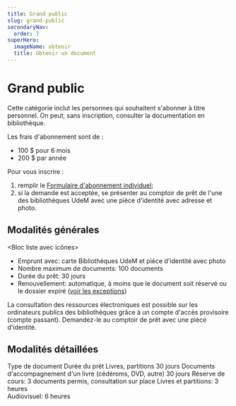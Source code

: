 ```yaml
---
title: Grand public
slug: grand-public
secondaryNav:
  order: 7
superHero:
  imageName: obtenir
  title: Obtenir un document
---
```



# Grand public

Cette catégorie inclut les personnes qui souhaitent s'abonner à titre personnel. On peut, sans inscription, consulter la documentation en bibliothèque.

Les frais d'abonnement sont de :

- 100 $ pour 6 mois
- 200 $ par année

Pour vous inscrire :

1. remplir le [Formulaire d'abonnement individuel](/obtenir/formulaire-abonnement-individuel.pdf);
2. si la demande est acceptée, se présenter au comptoir de prêt de l'une des bibliothèques UdeM avec une pièce d'identité avec adresse et photo.

## Modalités générales

<Bloc liste avec icônes>

- Emprunt avec: carte Bibliothèques UdeM et pièce d'identité avec photo
- Nombre maximum de documents: 100 documents
- Durée du prêt: 30 jours
- Renouvellement: automatique, à moins que le document soit réservé ou le dossier expiré ([voir les exceptions](../pret-renouvellement-retour/#exceptions-au-renouvellement-automatique)) 

</Bloc>

La consultation des ressources électroniques est possible sur les ordinateurs publics des bibliothèques grâce à un compte d'accès provisoire (compte passant). Demandez-le au comptoir de prêt avec une pièce d'identité.

## Modalités détaillées

<TableContainer component={Paper}>
      <Table sx={{ minWidth: 650 }} aria-label="simple table">
        <TableHead>
          <TableRow>
            <TableCell>Type de document</TableCell>
            <TableCell align="right">Durée du prêt</TableCell>
          </TableRow>
        </TableHead>
        <TableBody>
          <TableRow sx={{ '&:last-child td, &:last-child th': { border: 0 } }}>
            <TableCell>Livres, partitions</TableCell>
            <TableCell align="right">30 jours</TableCell>
          </TableRow>
          <TableRow sx={{ '&:last-child td, &:last-child th': { border: 0 } }}>
            <TableCell>Documents d'accompagnement d'un livre (cédéroms, DVD, autre)</TableCell>
            <TableCell align="right">30 jours</TableCell>
          </TableRow>
          <TableRow sx={{ '&:last-child td, &:last-child th': { border: 0 } }}>
            <TableCell>Réserve de cours: 3 documents permis, consultation sur place</TableCell>
            <TableCell align="right">Livres et partitions: 3 heures <br/> Audiovisuel: 6 heures</TableCell>
          </TableRow>
        </TableBody>
      </Table>
    </TableContainer>